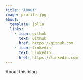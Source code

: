 ```yaml
---
title: "About"
image: profile.jpg
about:
  template: jolla
  links:
    - icon: github
      text: Github
      href: https://github.com
    - icon: linkedin
      text: LinkedIn
      href: https://linkedin.com
---
```


About this blog
